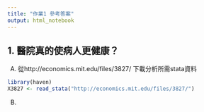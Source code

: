 ```yaml
---
title: "作業1 參考答案"
output: html_notebook
---
```

## 1. 醫院真的使病人更健康？

(A) 從http://economics.mit.edu/files/3827/ 下載分析所需stata資料

```r
library(haven)
X3827 <- read_stata("http://economics.mit.edu/files/3827/")
```

(B) 

